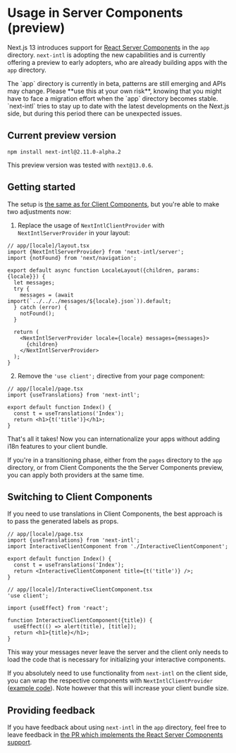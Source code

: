 
# Usage in Server Components (preview)

Next.js 13 introduces support for [React Server Components](https://beta.nextjs.org/docs/rendering/server-and-client-components) in the `app` directory. `next-intl` is adopting the new capabilities and is currently offering a preview to early adopters, who are already building apps with the `app` directory.

<Callout>
  The `app` directory is currently in beta, patterns are still emerging and APIs
  may change. Please **use this at your own risk**, knowing that you might have
  to face a migration effort when the `app` directory becomes stable.
  `next-intl` tries to stay up to date with the latest developments on the
  Next.js side, but during this period there can be unexpected issues.
</Callout>

## Current preview version

```
npm install next-intl@2.11.0-alpha.2
```

This preview version was tested with `next@13.0.6`.

## Getting started

The setup is [the same as for Client Components](/docs/next-13/client-components), but you're able to make two adjustments now:

1. Replace the usage of `NextIntlClientProvider` with `NextIntlServerProvider` in your layout:

```tsx
// app/[locale]/layout.tsx
import {NextIntlServerProvider} from 'next-intl/server';
import {notFound} from 'next/navigation';

export default async function LocaleLayout({children, params: {locale}}) {
  let messages;
  try {
    messages = (await import(`../../../messages/${locale}.json`)).default;
  } catch (error) {
    notFound();
  }

  return (
    <NextIntlServerProvider locale={locale} messages={messages}>
      {children}
    </NextIntlServerProvider>
  );
}
```

2. Remove the `'use client';` directive from your page component:

```tsx
// app/[locale]/page.tsx
import {useTranslations} from 'next-intl';

export default function Index() {
  const t = useTranslations('Index');
  return <h1>{t('title')}</h1>;
}
```

That's all it takes! Now you can internationalize your apps without adding i18n features to your client bundle.

If you're in a transitioning phase, either from the `pages` directory to the `app` directory, or from Client Components the the Server Components preview, you can apply both providers at the same time.

## Switching to Client Components

If you need to use translations in Client Components, the best approach is to pass the generated labels as props.

```tsx
// app/[locale]/page.tsx
import {useTranslations} from 'next-intl';
import InteractiveClientComponent from './InteractiveClientComponent';

export default function Index() {
  const t = useTranslations('Index');
  return <InteractiveClientComponent title={t('title')} />;
}
```

```tsx
// app/[locale]/InteractiveClientComponent.tsx
'use client';

import {useEffect} from 'react';

function InteractiveClientComponent({title}) {
  useEffect(() => alert(title), [title]);
  return <h1>{title}</h1>;
}
```

This way your messages never leave the server and the client only needs to load the code that is necessary for initializing your interactive components.

If you absolutely need to use functionality from `next-intl` on the client side, you can wrap the respective components with `NextIntlClientProvider` ([example code](https://github.com/amannn/next-intl/blob/feat/next-13-rsc/packages/example-next-13-advanced/src/components/client/02-MessagesOnClientCounter/Counter.tsx)). Note however that this will increase your client bundle size.

## Providing feedback

If you have feedback about using `next-intl` in the `app` directory, feel free to leave feedback in [the PR which implements the React Server Components support](https://github.com/amannn/next-intl/pull/149).
